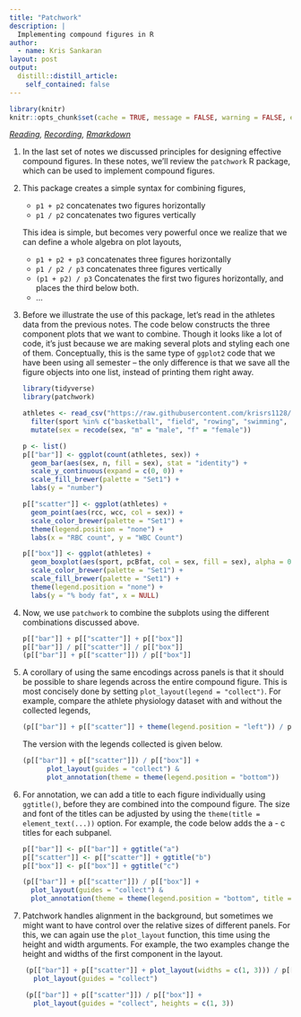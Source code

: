 ```yaml
---
title: "Patchwork"
description: |
  Implementing compound figures in R
author:
  - name: Kris Sankaran
layout: post
output:
  distill::distill_article:
    self_contained: false
---
```


```r
library(knitr)
knitr::opts_chunk$set(cache = TRUE, message = FALSE, warning = FALSE, echo = TRUE, fig.height = 5, retina = 4)
```

_[Reading](https://clauswilke.com/dataviz/multi-panel-figures.html), [Recording](https://mediaspace.wisc.edu/media/Week%203%20%5B4%5D%20Patchwork/1_59ftmcdh),  [Rmarkdown](https://github.com/krisrs1128/stat436_s24/blob/main/notes/2024-12-27-week03-04.Rmd)_

1. In the last set of notes we discussed principles for designing effective
compound figures. In these notes, we'll review the `patchwork` R package, which
can be used to implement compound figures.

1. This package creates a simple syntax for combining figures,

    * `p1 + p2` concatenates two figures horizontally
    * `p1 / p2` concatenates two figures vertically
    
    This idea is simple, but becomes very powerful once we realize that we can
    define a whole algebra on plot layouts,
    
    * `p1 + p2 + p3` concatenates three figures horizontally
    * `p1 / p2 / p3` concatenates three figures vertically
    * `(p1 + p2) / p3` Concatenates the first two figures horizontally, and places the third below both.
    * ...

1. Before we illustrate the use of this package, let's read in the athletes data
from the previous notes. The code below constructs the three component plots
that we want to combine. Though it looks like a lot of code, it's just because
we are making several plots and styling each one of them. Conceptually, this is
the same type of `ggplot2` code that we have been using all semester -- the only
difference is that we save all the figure objects into one list, instead of
printing them right away.
    
    ```r
    library(tidyverse)
    library(patchwork)
    
    athletes <- read_csv("https://raw.githubusercontent.com/krisrs1128/stat436_s23/main/data/athletes.csv") %>%
      filter(sport %in% c("basketball", "field", "rowing", "swimming", "tennis", "track (400m)")) %>%
      mutate(sex = recode(sex, "m" = "male", "f" = "female"))
    
    p <- list()
    p[["bar"]] <- ggplot(count(athletes, sex)) +
      geom_bar(aes(sex, n, fill = sex), stat = "identity") +
      scale_y_continuous(expand = c(0, 0)) +
      scale_fill_brewer(palette = "Set1") +
      labs(y = "number")
    
    p[["scatter"]] <- ggplot(athletes) +
      geom_point(aes(rcc, wcc, col = sex)) +
      scale_color_brewer(palette = "Set1") +
      theme(legend.position = "none") +
      labs(x = "RBC count", y = "WBC Count")
    
    p[["box"]] <- ggplot(athletes) +
      geom_boxplot(aes(sport, pcBfat, col = sex, fill = sex), alpha = 0.5) +
      scale_color_brewer(palette = "Set1") +
      scale_fill_brewer(palette = "Set1") +
      theme(legend.position = "none") +
      labs(y = "% body fat", x = NULL)
    ```
  
1. Now, we use `patchwork` to combine the subplots using the different
combinations discussed above.
    
    ```r
    p[["bar"]] + p[["scatter"]] + p[["box"]]
    p[["bar"]] / p[["scatter"]] / p[["box"]]
    (p[["bar"]] + p[["scatter"]]) / p[["box"]]
    ```

1. A corollary of using the same encodings across panels is that it should be
possible to share legends across the entire compound figure. This is most
concisely done by setting `plot_layout(legend = "collect")`. For example,
compare the athlete physiology dataset with and without the collected legends,
    
    ```r
    (p[["bar"]] + p[["scatter"]] + theme(legend.position = "left")) / p[["box"]] # turns legends back on
    ```

    The version with the legends collected is given below.

    ```r
    (p[["bar"]] + p[["scatter"]]) / p[["box"]] +
          plot_layout(guides = "collect") &
          plot_annotation(theme = theme(legend.position = "bottom"))
    ```
  
1. For annotation, we can add a title to each figure individually using
`ggtitle()`, before they are combined into the compound figure. The size and
font of the titles can be adjusted by using the `theme(title =
element_text(...))` option. For example, the code below adds the a - c titles
for each subpanel.
    
    ```r
    p[["bar"]] <- p[["bar"]] + ggtitle("a")
    p[["scatter"]] <- p[["scatter"]] + ggtitle("b")
    p[["box"]] <- p[["box"]] + ggtitle("c")
    
    (p[["bar"]] + p[["scatter"]]) / p[["box"]] +
      plot_layout(guides = "collect") &
      plot_annotation(theme = theme(legend.position = "bottom", title = element_text(size = 10)))
    ```
    
1. Patchwork handles alignment in the background, but sometimes we might want to
have control over the relative sizes of different panels. For this, we can again
use the `plot_layout` function, this time using the height and width arguments.
For example, the two examples change the height and widths of the first
component in the layout.

```r
    (p[["bar"]] + p[["scatter"]] + plot_layout(widths = c(1, 3))) / p[["box"]] +
      plot_layout(guides = "collect")

    (p[["bar"]] + p[["scatter"]]) / p[["box"]] +
      plot_layout(guides = "collect", heights = c(1, 3))
```

